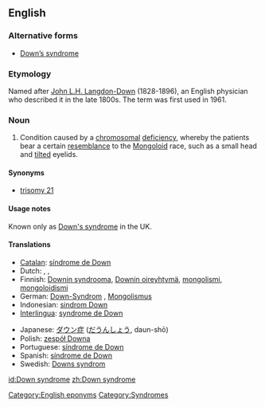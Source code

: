 {{wikipedia}}
==English==

===Alternative forms===
* [[Down's syndrome|Down’s syndrome]]

===Etymology===
Named after [[w:John Langdon-Down|John L.H. Langdon-Down]] (1828-1896), an English physician who described it in the late 1800s. The term was first used in 1961.

===Noun===
{{en-noun|sg=[[Down]] [[syndrome]]|-}}

# {{teratology|US}} Condition caused by a [[chromosomal]] [[deficiency]], whereby the patients bear a certain [[resemblance]] to the [[mongoloid|Mongoloid]] race, such as a small head and [[tilt]]ed eyelids.

====Synonyms====
* [[trisomy 21]]

====Usage notes====
Known only as [[Down's syndrome]] in the UK.

====Translations====
{{trans-top|condition caused by chromosomal deficiency}}
* [[Catalan]]: [[síndrome de Down]] {{f}}
* Dutch: {{t|nl|syndroom van Down|n}}, {{t|nl|downsyndroom|n}}, {{t|nl|mongolisme|n}}
* Finnish: [[Downin syndrooma]], [[Downin oireyhtymä]], [[mongolismi]], [[mongoloidismi]]
* German: [[Down-Syndrom]] {{n}}, [[Mongolismus]] {{m}}
* Indonesian: [[sindrom Down]]
* [[Interlingua]]: [[syndrome de Down]]
{{trans-mid}}
* Japanese: [[ダウン症]] ([[だうんしょう]], daun-shō)
* Polish: [[zespół Downa]]
* Portuguese: [[síndrome de Down]] {{f}}
* Spanish: [[síndrome de Down]] {{m}}
* Swedish: [[Downs syndrom]]
{{trans-bottom}}

[[Category:English eponyms]]
[[Category:Syndromes]]

[[id:Down syndrome]]
[[zh:Down syndrome]]